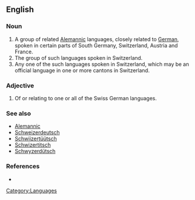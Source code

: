 ==English==
===Noun===
{{en-noun|sg=[[Swiss]] [[German]]}}

# A group of related [[Alemannic]] languages, closely related to [[German]], spoken in certain parts of South Germany, Switzerland, Austria and France.  
# The group of such languages spoken in Switzerland. 
# Any one of the such languages spoken in Switzerland, which may be an official language in one or more cantons in Switzerland.

===Adjective===
{{en-adj}}

# Of or relating to one or all of the Swiss German languages.

===See also===
{{pedialite|Swiss German}}
*[[Alemannic]]
*[[Schweizerdeutsch]]
*[[Schwiizertüütsch]]
*[[Schwizertitsch]]
*[[Schwyzerdütsch]]

===References===
*{{ethnologue|code=gsw}}


[[Category:Languages]]